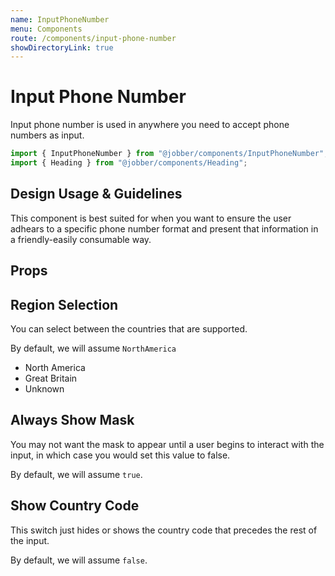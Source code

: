 ```yaml
---
name: InputPhoneNumber
menu: Components
route: /components/input-phone-number
showDirectoryLink: true
---
```



# Input Phone Number

Input phone number is used in anywhere you need to accept phone numbers as
input.

```ts
import { InputPhoneNumber } from "@jobber/components/InputPhoneNumber";
import { Heading } from "@jobber/components/Heading";
```

<Playground>
  <InputPhoneNumber showCountryCode={true} />
</Playground>

## Design Usage & Guidelines

This component is best suited for when you want to ensure the user adhears to a
specific phone number format and present that information in a friendly-easily
consumable way.

## Props

<Props of={InputPhoneNumber} />

## Region Selection

You can select between the countries that are supported.

By default, we will assume `NorthAmerica`

<ul>
  <li> North America </li>
  <li> Great Britain </li>
  <li> Unknown </li>
</ul>

<Playground>
  <InputPhoneNumber region={"GreatBritain"} showCountryCode={true} />
</Playground>

## Always Show Mask

You may not want the mask to appear until a user begins to interact with the
input, in which case you would set this value to false.

By default, we will assume `true`.

<Playground>
  <InputPhoneNumber region={"NorthAmerica"} alwaysShowMask={false} />
</Playground>

## Show Country Code

This switch just hides or shows the country code that precedes the rest of the
input.

By default, we will assume `false`.

<Playground>
  <InputPhoneNumber region={"NorthAmerica"} showCountryCode={true} />
</Playground>
